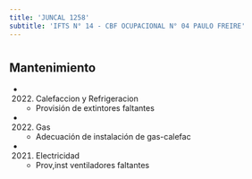 ```yaml
---
title: 'JUNCAL 1258'
subtitle: 'IFTS N° 14 - CBF OCUPACIONAL N° 04 PAULO FREIRE'
---
```


#


## Mantenimiento

*  (2022) Calefaccion y Refrigeracion 
    + Provisión de extintores faltantes

*  (2022) Gas 
    + Adecuación de instalación de gas-calefac

*  (2021) Electricidad 
    + Prov,inst ventiladores faltantes



